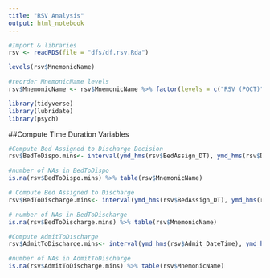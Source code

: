 ```yaml
---
title: "RSV Analysis"
output: html_notebook
---
```



```r
#Import & libraries
rsv <- readRDS(file = "dfs/df.rsv.Rda") 

levels(rsv$MnemonicName)

#reorder MnemonicName levels
rsv$MnemonicName <- rsv$MnemonicName %>% factor(levels = c("RSV (POCT)","Respiratory PCR Panel"))

library(tidyverse)
library(lubridate)
library(psych)
```

##Compute Time Duration Variables

```r
#Compute Bed Assigned to Discharge Decision
rsv$BedToDispo.mins<- interval(ymd_hms(rsv$BedAssign_DT), ymd_hms(rsv$DischargeDecision_DT)) %>% as.duration()/dminutes(1)

#number of NAs in BedToDispo
is.na(rsv$BedToDispo.mins) %>% table(rsv$MnemonicName)
```

```r
# Compute Bed Assigned to Discharge
rsv$BedToDischarge.mins<- interval(ymd_hms(rsv$BedAssign_DT), ymd_hms(rsv$Discharge_DateTime)) %>% as.duration()/dminutes(1)

# number of NAs in BedToDischarge
is.na(rsv$BedToDischarge.mins) %>% table(rsv$MnemonicName)
```


```r
#Compute AdmitToDischarge
rsv$AdmitToDischarge.mins<- interval(ymd_hms(rsv$Admit_DateTime), ymd_hms(rsv$Discharge_DateTime)) %>% as.duration()/dminutes(1)

#number of NAs in AdmitToDischarge
is.na(rsv$AdmitToDischarge.mins) %>% table(rsv$MnemonicName)
```

